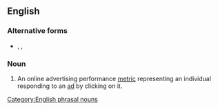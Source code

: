 {{also|clickthrough|click through}}

==English==
{{wikipedia|Click-through rate}}

===Alternative forms===
* {{l|en|clickthrough}}, {{l|en|click-thru}}, {{l|en|clickthru}}

===Noun===
{{en-noun|head=[[click]]-[[through]]|~}}

# {{lb|en|Internet|advertising}} An online advertising performance [[metric]] representing an individual responding to an [[ad]] by clicking on it.
[[Category:English phrasal nouns]]
